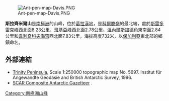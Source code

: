 [[Image:Ant-pen-map-Davis.PNG|thumb]]

{{coord|63|51|51|S|59|54|04|W|display=title}}

'''斯拉齊米爾山'''是[[南極洲|南極洲]]的山峰，位於[[葛拉漢地|葛拉漢地]]，是[[科爾滕嶺|科爾滕嶺]]的最北端，處於[[斯雷多雷克峰|斯雷多雷克峰]]西北面8.23公里、[[班基亞峰|班基亞峰]]西北面2.78公里、[[溫內爾斯加德角|溫內爾斯加德角]]東南面2.84公里和[[韋利奇科夫海穹|韋利奇科夫海穹]]西北面7.83公里，海拔高度732米，以[[保加利亞|保加利亞]]東北部的鄉鎮命名。

==外部連結==
* [https://web.archive.org/web/20131002100340/http://www.bkg.bund.de/nn_193194/DE/Bundesamt/Downloads/Kostenlose-Karten/Antarktis-Karten/Satellitenbildkarten/Scale250/Daten/Trinity-Peninsula%2CtemplateId%3Draw%2Cproperty%3DpublicationFile.pdf/Trinity-Peninsula.pdf Trinity Peninsula.] Scale 1:250000 topographic map No. 5697. Institut für Angewandte Geodäsie and British Antarctic Survey, 1996.
* [http://data.aad.gov.au/aadc/gaz/scar/ SCAR Composite Antarctic Gazetteer] {{WebCite|url=https://www.webcitation.org/5ug2CfC7m?url=http://data.aad.gov.au/aadc/gaz/scar/ |date=20101202140255 |dateformat=iso }}.

{{Antarctica-geo-stub}}
[[Category:南極洲山峰|Category:南極洲山峰]]